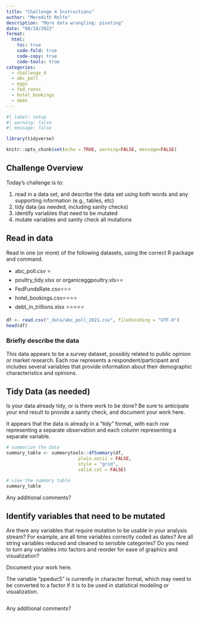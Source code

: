 ```yaml
---
title: "Challenge 4 Instructions"
author: "Meredith Rolfe"
description: "More data wrangling: pivoting"
date: "08/18/2022"
format:
  html:
    toc: true
    code-fold: true
    code-copy: true
    code-tools: true
categories:
  - challenge_4
  - abc_poll
  - eggs
  - fed_rates
  - hotel_bookings
  - debt
---
```


```r
#| label: setup
#| warning: false
#| message: false

library(tidyverse)

knitr::opts_chunk$set(echo = TRUE, warning=FALSE, message=FALSE)
```

## Challenge Overview

Today's challenge is to:

1)  read in a data set, and describe the data set using both words and any supporting information (e.g., tables, etc)
2)  tidy data (as needed, including sanity checks)
3)  identify variables that need to be mutated
4)  mutate variables and sanity check all mutations

## Read in data

Read in one (or more) of the following datasets, using the correct R package and command.

-   abc_poll.csv ⭐
-   poultry_tidy.xlsx or organiceggpoultry.xls⭐⭐
-   FedFundsRate.csv⭐⭐⭐
-   hotel_bookings.csv⭐⭐⭐⭐
-   debt_in_trillions.xlsx ⭐⭐⭐⭐⭐

```r
df <- read.csv("_data/abc_poll_2021.csv", fileEncoding = "UTF-8")
head(df)
```

### Briefly describe the data

This data appears to be a survey dataset, possibly related to public opinion or market research. Each row represents a respondent/participant and includes several variables that provide information about their demographic characteristics and opinions.

## Tidy Data (as needed)

Is your data already tidy, or is there work to be done? Be sure to anticipate your end result to provide a sanity check, and document your work here.

It appears that the data is already in a "tidy" format, with each row representing a separate observation and each column representing a separate variable.

```r
# summarize the data
summary_table <- summarytools::dfSummary(df, 
                           plain.ascii = FALSE, 
                           style = "grid",
                           valid.col = FALSE)

# view the summary table
summary_table
```

Any additional comments?

## Identify variables that need to be mutated

Are there any variables that require mutation to be usable in your analysis stream? For example, are all time variables correctly coded as dates? Are all string variables reduced and cleaned to sensible categories? Do you need to turn any variables into factors and reorder for ease of graphics and visualization?

Document your work here.

The variable "ppeduc5" is currently in character format, which may need to be converted to a factor if it is to be used in statistical modeling or visualization.

```r
```

Any additional comments?
